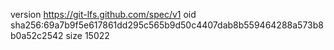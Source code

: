 version https://git-lfs.github.com/spec/v1
oid sha256:69a7b9f5e617861dd295c565b9d50c4407dab8b559464288a573b8b0a52c2542
size 15022
